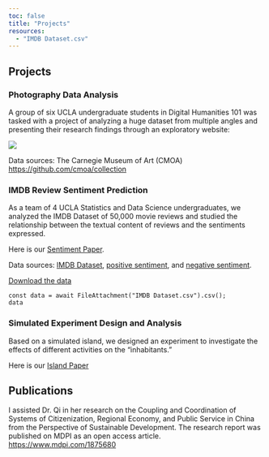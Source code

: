 ```yaml
---
toc: false
title: "Projects"
resources:
  - "IMDB Dataset.csv"
---
```


## Projects


### Photography Data Analysis 

A group of six UCLA undergraduate students in Digital Humanities 101 was tasked with a project of analyzing a huge dataset from multiple angles and presenting their research findings through an exploratory website:

::: {}

[![](projects/photoproject.jpg)](https://photostorians.humspace.ucla.edu/)

:::

Data sources: The Carnegie Museum of Art (CMOA) [https://github.com/cmoa/collection](https://github.com/cmoa/collection)




### IMDB Review Sentiment Prediction

As a team of 4 UCLA Statistics and Data Science undergraduates, we analyzed the IMDB Dataset of 50,000 movie reviews and studied the relationship between the textual content of reviews and the sentiments expressed. 

Here is our [Sentiment Paper](projects/Stats101C.pdf "Sentiment Paper"). 

Data sources: [IMDB Dataset](projects/IMDB Dataset.csv "IMDB Dataset"), [positive sentiment](projects/positive-words.txt "positive sentiment"), and [negative sentiment](projects/negative-words.txt "negative-words").


[Download the data](projects/IMDB Dataset.csv)

```{}
const data = await FileAttachment("IMDB Dataset.csv").csv();
data
```








### Simulated Experiment Design and Analysis

Based on a simulated island, we designed an experiment to investigate the effects of different activities on the “inhabitants.”

Here is our [Island Paper](projects/stats100b.pdf "Island Paper")




## Publications

I assisted Dr. Qi in her research on the Coupling and Coordination of Systems of Citizenization, Regional Economy, and Public Service in China from the Perspective of Sustainable Development. The research report was published on MDPI as an open access article. [https://www.mdpi.com/1875680](https://www.mdpi.com/1875680)


